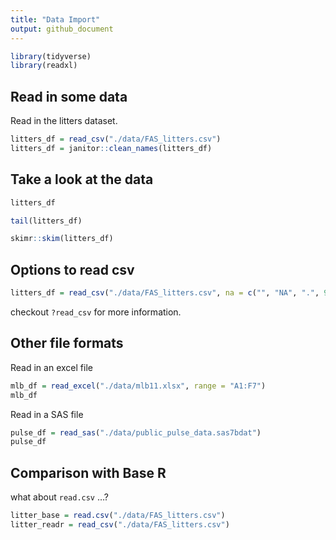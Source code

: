 ```yaml
---
title: "Data Import"
output: github_document
---
```


```r
library(tidyverse)
library(readxl)
```

## Read in some data


Read in the litters dataset.

```r
litters_df = read_csv("./data/FAS_litters.csv")
litters_df = janitor::clean_names(litters_df)
```

## Take a look at the data

```r
litters_df
```

```r
tail(litters_df)
```


```r
skimr::skim(litters_df)
```


## Options to read csv


```r
litters_df = read_csv("./data/FAS_litters.csv", na = c("", "NA", ".", 999))
```

checkout `?read_csv` for more information.


## Other file formats

Read in an excel file


```r
mlb_df = read_excel("./data/mlb11.xlsx", range = "A1:F7")
mlb_df
```

Read in a SAS file


```r
pulse_df = read_sas("./data/public_pulse_data.sas7bdat")
pulse_df
```


## Comparison with Base R

what about `read.csv` ...?

```r
litter_base = read.csv("./data/FAS_litters.csv")
litter_readr = read_csv("./data/FAS_litters.csv")
```










